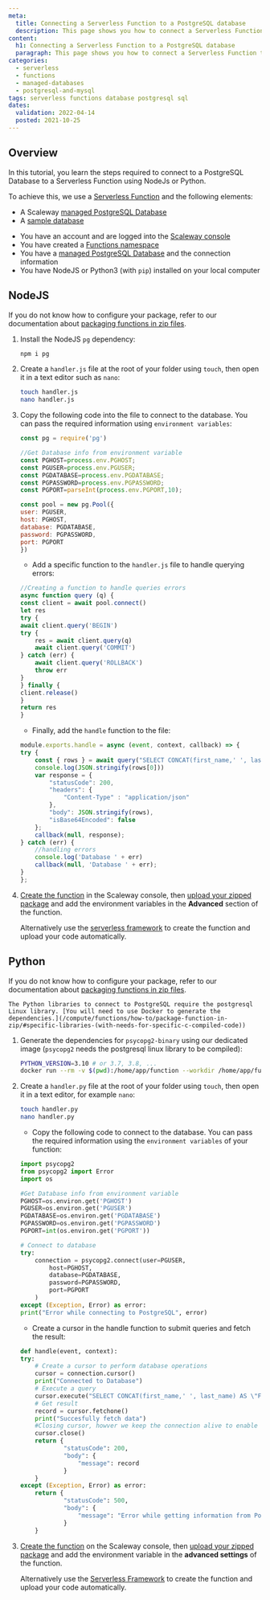 ```yaml
---
meta:
  title: Connecting a Serverless Function to a PostgreSQL database
  description: This page shows you how to connect a Serverless Function to a PostgreSQL database
content:
  h1: Connecting a Serverless Function to a PostgreSQL database
  paragraph: This page shows you how to connect a Serverless Function to a PostgreSQL database
categories:
  - serverless
  - functions
  - managed-databases
  - postgresql-and-mysql
tags: serverless functions database postgresql sql
dates:
  validation: 2022-04-14
  posted: 2021-10-25
---
```


## Overview

In this tutorial, you learn the steps required to connect to a PostgreSQL Database to a Serverless Function using NodeJs or Python.

To achieve this, we use a [Serverless Function](https://www.scaleway.com/en/betas/#serverlessfunctions) and the following elements:
- A Scaleway [managed PostgreSQL Database](https://www.scaleway.com/en/database/)
- A [sample database](https://www.postgresqltutorial.com/postgresql-sample-database/)

<Message type="requirement">

- You have an account and are logged into the [Scaleway console](https://console.scaleway.com)
- You have created a [Functions namespace](/compute/functions/how-to/create-a-functions-namespace/)
- You have a [managed PostgreSQL Database](https://www.scaleway.com/en/database/) and the connection information
- You have NodeJS or Python3 (with `pip`) installed on your local computer

</Message>

## NodeJS

<Message type="tip">

If you do not know how to configure your package, refer to our documentation about [packaging functions in zip files](/compute/functions/how-to/package-function-in-zip/).

</Message>

1. Install the NodeJS `pg` dependency:
    ```bash 
    npm i pg
    ```
2. Create a `handler.js` file at the root of your folder using `touch`, then open it in a text editor such as `nano`: 

    ```bash
    touch handler.js
    nano handler.js
    ```
3. Copy the following code into the file to connect to the database. You can pass the required information using `environment variables`:
    ```javascript
    const pg = require('pg')

    //Get Database info from environment variable
    const PGHOST=process.env.PGHOST;
    const PGUSER=process.env.PGUSER;
    const PGDATABASE=process.env.PGDATABASE;
    const PGPASSWORD=process.env.PGPASSWORD;
    const PGPORT=parseInt(process.env.PGPORT,10);

    const pool = new pg.Pool({
    user: PGUSER,
    host: PGHOST,
    database: PGDATABASE,
    password: PGPASSWORD,
    port: PGPORT
    })

    ```
    * Add a specific function to the `handler.js` file to handle querying errors:
    ```javascript
    //Creating a function to handle queries errors
    async function query (q) {
    const client = await pool.connect()
    let res
    try {
    await client.query('BEGIN')
    try {
        res = await client.query(q)
        await client.query('COMMIT')
    } catch (err) {
        await client.query('ROLLBACK')
        throw err
    }
    } finally {
    client.release()
    }
    return res
    }
    ```
    * Finally, add the `handle` function to the file:
    ```javascript
    module.exports.handle = async (event, context, callback) => {
    try {
        const { rows } = await query("SELECT CONCAT(first_name,' ', last_name) AS \"Full Name\" FROM actor LIMIT 10")
        console.log(JSON.stringify(rows[0]))
        var response = {
            "statusCode": 200,
            "headers": {
                "Content-Type" : "application/json"
            },
            "body": JSON.stringify(rows),
            "isBase64Encoded": false
        };
        callback(null, response);
    } catch (err) {
        //handling errors
        console.log('Database ' + err)
        callback(null, 'Database ' + err);
    }
    };
    ```

4. [Create the function](/compute/functions/how-to/create-a-function/) in the Scaleway console, then [upload your zipped package](/compute/functions/how-to/package-function-in-zip/#how-to-upload-your-zip-file-to-the-scaleway-console) and add the environment variables in the **Advanced** section of the function.

    <Message type="tip">

    Alternatively use the [serverless framework](/compute/functions/api-cli/fun-uploading-with-serverless-framework/) to create the function and upload your code automatically.

    </Message>

## Python

<Message type="tip">

If you do not know how to configure your package, refer to our documentation about [packaging functions in zip files](/compute/functions/how-to/package-function-in-zip/).

</Message>

<Message type="note">

    The Python libraries to connect to PostgreSQL require the postgresql Linux library. [You will need to use Docker to generate the dependencies.](/compute/functions/how-to/package-function-in-zip/#specific-libraries-(with-needs-for-specific-c-compiled-code))

</Message>

1. Generate the dependencies for `psycopg2-binary` using our dedicated image (`psycopg2` needs the postgresql linux library to be compiled):
    ```bash
    PYTHON_VERSION=3.10 # or 3.7, 3.8, ...
    docker run --rm -v $(pwd):/home/app/function --workdir /home/app/function rg.fr-par.scw.cloud/scwfunctionsruntimes-public/python-dep:$PYTHON_VERSION pip install psycopg2-binary --target ./package
    ```
2. Create a `handler.py` file at the root of your folder using `touch`, then open it in a text editor, for example `nano`:

    ```bash
    touch handler.py
    nano handler.py
    ```
    * Copy the following code to connect to the database. You can pass the required information using the `environment variables` of your function:
    ```python
    import psycopg2
    from psycopg2 import Error
    import os

    #Get Database info from environment variable
    PGHOST=os.environ.get('PGHOST')
    PGUSER=os.environ.get('PGUSER')
    PGDATABASE=os.environ.get('PGDATABASE')
    PGPASSWORD=os.environ.get('PGPASSWORD')
    PGPORT=int(os.environ.get('PGPORT'))

    # Connect to database
    try:
        connection = psycopg2.connect(user=PGUSER,
            host=PGHOST,
            database=PGDATABASE,
            password=PGPASSWORD,
            port=PGPORT
        )
    except (Exception, Error) as error:
    print("Error while connecting to PostgreSQL", error)

    ```
    * Create a cursor in the handle function to submit queries and fetch the result:
    ```python
    def handle(event, context):
    try:
        # Create a cursor to perform database operations
        cursor = connection.cursor()
        print("Connected to Database")
        # Execute a query
        cursor.execute("SELECT CONCAT(first_name,' ', last_name) AS \"Full Name\" FROM actor LIMIT 10")
        # Get result
        record = cursor.fetchone()
        print("Succesfully fetch data")
        #Closing cursor, howver we keep the connection alive to enable faster loading for the next function calls
        cursor.close()
        return {
                "statusCode": 200,
                "body": {
                    "message": record
                }
        }
    except (Exception, Error) as error:
        return {
                "statusCode": 500,
                "body": {
                    "message": "Error while getting information from PostgreSQL, check logs for more information"
                }
        }
    ```

3. [Create the function](/docs/compute/functions/how-to/create-a-function/) on the Scaleway console, then [upload your zipped package](/compute/functions/how-to/package-function-in-zip/#how-to-upload-your-zip-file-to-the-scaleway-console) and add the environment variable in the **advanced settings** of the function.
    <Message type="tip">

    Alternatively use the [Serverless Framework](/compute/functions/api-cli/fun-uploading-with-serverless-framework/) to create the function and upload your code automatically.

    </Message>
